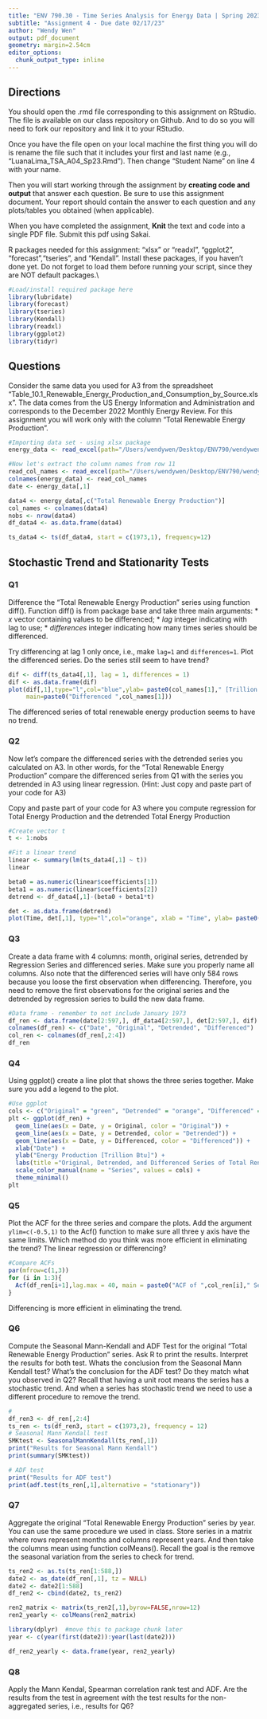 ```yaml
---
title: "ENV 790.30 - Time Series Analysis for Energy Data | Spring 2023"
subtitle: "Assignment 4 - Due date 02/17/23"
author: "Wendy Wen"
output: pdf_document
geometry: margin=2.54cm
editor_options: 
  chunk_output_type: inline
---
```

  
## Directions
  
You should open the .rmd file corresponding to this assignment on RStudio. The file is available on our class repository on Github. And to do so you will need to fork our repository and link it to your RStudio.  

Once you have the file open on your local machine the first thing you will do is rename the file such that it includes your first and last name (e.g., "LuanaLima_TSA_A04_Sp23.Rmd"). Then change "Student Name" on line 4 with your name. 

Then you will start working through the assignment by  **creating code and output** that answer each question. Be sure to use this assignment document. Your report should contain the answer to each question and any plots/tables you obtained (when applicable).

When you have completed the assignment, **Knit** the text and code into a single PDF file. Submit this pdf using Sakai. 

R packages needed for this assignment: "xlsx" or "readxl", "ggplot2", "forecast","tseries", and "Kendall". Install these packages, if you haven't done yet. Do not forget to load them before running your script, since they are NOT default packages.\\

```r
#Load/install required package here
library(lubridate)
library(forecast)
library(tseries)
library(Kendall)
library(readxl)
library(ggplot2)
library(tidyr)
```

## Questions 

Consider the same data you used for A3 from the spreadsheet "Table_10.1_Renewable_Energy_Production_and_Consumption_by_Source.xlsx". The data comes from the US Energy Information and Administration and corresponds to the December 2022 Monthly Energy Review. For this assignment you will work only with the column "Total Renewable Energy Production". 


```r
#Importing data set - using xlsx package
energy_data <- read_excel(path="/Users/wendywen/Desktop/ENV790/wendywen_TSA/Data/Table_10.1_Renewable_Energy_Production_and_Consumption_by_Source.xlsx",skip = 12, sheet="Monthly Data",col_names=FALSE) 

#Now let's extract the column names from row 11
read_col_names <- read_excel(path="/Users/wendywen/Desktop/ENV790/wendywen_TSA/Data/Table_10.1_Renewable_Energy_Production_and_Consumption_by_Source.xlsx",skip = 10,n_max = 1, sheet="Monthly Data",col_names=FALSE) 
colnames(energy_data) <- read_col_names
date <- energy_data[,1]

data4 <- energy_data[,c("Total Renewable Energy Production")]
col_names <- colnames(data4)
nobs <- nrow(data4)
df_data4 <- as.data.frame(data4)

ts_data4 <- ts(df_data4, start = c(1973,1), frequency=12)
```


## Stochastic Trend and Stationarity Tests

### Q1

Difference the "Total Renewable Energy Production" series using function diff(). Function diff() is from package base and take three main arguments:
* *x* vector containing values to be differenced;
* *lag* integer indicating with lag to use;
* *differences* integer indicating how many times series should be differenced.

Try differencing at lag 1 only once, i.e., make `lag=1` and `differences=1`. Plot the differenced series. Do the series still seem to have trend?

```r
dif <- diff(ts_data4[,1], lag = 1, differences = 1)
dif <- as.data.frame(dif)
plot(dif[,1],type="l",col="blue",ylab= paste0(col_names[1]," [Trillion Btu]"),
     main=paste0("Differenced ",col_names[1]))
```

The differenced series of total renewable energy production seems to have no trend.

### Q2

Now let's compare the differenced series with the detrended series you calculated on A3. In other words, for the "Total Renewable Energy Production" compare the differenced series from Q1 with the series you detrended in A3 using linear regression. (Hint: Just copy and paste part of your code for A3)

Copy and paste part of your code for A3 where you compute regression for Total Energy Production and the detrended Total Energy Production

```r
#Create vector t
t <- 1:nobs

#Fit a linear trend
linear <- summary(lm(ts_data4[,1] ~ t))
linear

beta0 = as.numeric(linear$coefficients[1])
beta1 = as.numeric(linear$coefficients[2])
detrend <- df_data4[,1]-(beta0 + beta1*t)

det <- as.data.frame(detrend)
plot(Time, det[,1], type="l",col="orange", xlab = "Time", ylab= paste0(col_names[1]," [Trillion Btu]"),main=paste0("Detrended ",col_names[1]))
```


### Q3
Create a data frame with 4 columns: month, original series, detrended by Regression Series and differenced series. Make sure you properly name all columns. Also note that the differenced series will have only 584 rows because you loose the first observation when differencing. Therefore, you need to remove the first observations for the original series and the detrended by regression series to build the new data frame.

```r
#Data frame - remember to not include January 1973
df_ren <- data.frame(date[2:597,], df_data4[2:597,], det[2:597,], dif)
colnames(df_ren) <- c("Date", "Original", "Detrended", "Differenced")
col_ren <- colnames(df_ren[,2:4])
df_ren
```

### Q4
Using ggplot() create a line plot that shows the three series together. Make sure you add a legend to the plot.

```r
#Use ggplot
cols <- c("Original" = "green", "Detrended" = "orange", "Differenced" = "blue")
plt <- ggplot(df_ren) + 
  geom_line(aes(x = Date, y = Original, color = "Original")) +
  geom_line(aes(x = Date, y = Detrended, color = "Detrended")) +
  geom_line(aes(x = Date, y = Differenced, color = "Differenced")) +
  xlab("Date") + 
  ylab("Energy Production [Trillion Btu]") +
  labs(title ="Original, Detrended, and Differenced Series of Total Renewable Energy Production") +
  scale_color_manual(name = "Series", values = cols) +
  theme_minimal()
plt
```


### Q5
Plot the ACF for the three series and compare the plots. Add the argument `ylim=c(-0.5,1)` to the Acf() function to make sure all three y axis have the same limits. Which method do you think was more efficient in eliminating the trend? The linear regression or differencing?

```r
#Compare ACFs
par(mfrow=c(1,3))
for (i in 1:3){
  Acf(df_ren[i+1],lag.max = 40, main = paste0("ACF of ",col_ren[i]," Series"), ylim = c(-0.5,1))
}
```
Differencing is more efficient in eliminating the trend.

### Q6
Compute the Seasonal Mann-Kendall and ADF Test for the original "Total Renewable Energy Production" series. Ask R to print the results. Interpret the results for both test. Whats the conclusion from the Seasonal Mann Kendall test? What's the conclusion for the ADF test? Do they match what you observed in Q2? Recall that having a unit root means the series has a stochastic trend. And when a series has stochastic trend we need to use a different procedure to remove the trend.

```r
# 
df_ren3 <- df_ren[,2:4]
ts_ren <- ts(df_ren3, start = c(1973,2), frequency = 12)
# Seasonal Mann Kendall test
SMKtest <- SeasonalMannKendall(ts_ren[,1])
print("Results for Seasonal Mann Kendall")
print(summary(SMKtest))

# ADF test
print("Results for ADF test")
print(adf.test(ts_ren[,1],alternative = "stationary"))
```

### Q7

Aggregate the original "Total Renewable Energy Production" series by year. You can use the same procedure we used in class. Store series in a matrix where rows represent months and columns represent years. And then take the columns mean using function colMeans(). Recall the goal is the remove the seasonal variation from the series to check for trend. 

```r
ts_ren2 <- as.ts(ts_ren[1:588,])
date2 <- as_date(df_ren[,1], tz = NULL)
date2 <- date2[1:588]
df_ren2 <- cbind(date2, ts_ren2)

ren2_matrix <- matrix(ts_ren2[,1],byrow=FALSE,nrow=12)
ren2_yearly <- colMeans(ren2_matrix)

library(dplyr)  #move this to package chunk later
year <- c(year(first(date2)):year(last(date2)))

df_ren2_yearly <- data.frame(year, ren2_yearly)
```

### Q8

Apply the Mann Kendal, Spearman correlation rank test and ADF. Are the results from the test in agreement with the test results for the non-aggregated series, i.e., results for Q6?

```r

```

